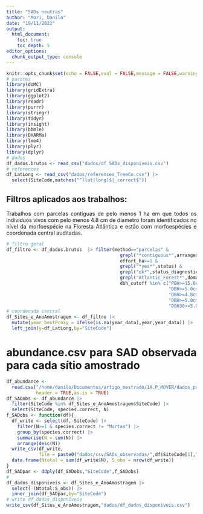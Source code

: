 ```yaml
---
title: "SADs neutras"
author: "Mori, Danilo"
date: "19/11/2022"
output: 
  html_document:
    toc: true
    toc_depth: 5
editor_options: 
  chunk_output_type: console
---
```


<style>
body {
text-align: justify}
</style>

```r
knitr::opts_chunk$set(echo = FALSE,eval = FALSE,message = FALSE,warning = FALSE)
# pacotes
library(doMC)
library(gridExtra)
library(ggplot2)
library(readr)
library(purrr)
library(stringr)
library(tidyr)
library(insight)
library(bbmle)
library(DHARMa)
library(lme4)
library(plyr)
library(dplyr)
# dados
df_dados.brutos <- read_csv("dados/df_SADs_disponiveis.csv")
# references
df_LatLong <- read_csv("dados/references_TreeCo.csv") |> 
  select(SiteCode,matches("^(lat|long)$|_correct$"))
```

## Filtros aplicados aos trabalhos:

<p>
Trabalhos com parcelas contíguas de pelo menos 1 ha em que todos os indivíduos vivos com pelo menos 4.8 cm de diametro foram identificados no nível da morfoespécie na Floresta Atlântica e estão com morfoespécies e coordenada central auditadas.
</p>

```r
# filtro geral
df_filtro <- df_dados.brutos  |> filter(method=="parcelas" &
                                          grepl("*contiguous*",arrangement) & 
                                          effort_ha>=1 &
                                          grepl("*yes*",status) & 
                                          grepl("ok*",status_diagnostico) &
                                          grepl("Atlantic_Forest*",domain) &
                                          dbh_cutoff %in% c("PBH>=15.0cm","PBH>=15.7cm",
                                                            "DBH>=5.0cm","DGH>=5.0cm","DBH>5.0cm",
                                                            "DBH>=4.8cm",
                                                            "DBH>=5.0cm&H>300cm","DBH>=5.0cm&H>500cm", 
                                                            "DGH30>=5.0cm"))
# coordenada central
df_Sites_e_AnoAmostragem <- df_filtro |> 
  mutate(year_bestProxy = ifelse(is.na(year_data),year,year_data)) |> 
  left_join(y=df_LatLong,by="SiteCode")
```


# abundance.csv para SAD observada para cada sítio amostrado

```r
df_abundance <- 
  read.csv("/home/danilo/Documentos/artigo_mestrado/1A.P_MOVER/dados_para_iniciar_artigo/abundances.csv",
           header = TRUE,as.is = TRUE)
df_SADobs <- df_abundance |> 
  filter(SiteCode %in% df_Sites_e_AnoAmostragem$SiteCode) |> 
  select(SiteCode, species.correct, N)
f_SADobs <- function(df){
  df_write <- select(df,-SiteCode) |> 
    filter(N>=1 & species.correct != "Mortas") |> 
    group_by(species.correct) |> 
    summarise(N = sum(N)) |> 
    arrange(desc(N))
  write_csv(df_write,
            file = paste0("dados/csv/SADs_observadas/",df$SiteCode[1],".csv"))
  data.frame(Ntotal = sum(df_write$N), S_obs = nrow(df_write))
}
df_SADpar <- ddply(df_SADobs,"SiteCode",f_SADobs)
# 
df_dados_disponiveis <- df_Sites_e_AnoAmostragem |> 
  select(-(Ntotal:S_obs)) |> 
  inner_join(df_SADpar,by="SiteCode")
# write df_dados_disponiveis
write_csv(df_Sites_e_AnoAmostragem,"dados/df_dados_disponiveis.csv")
```
